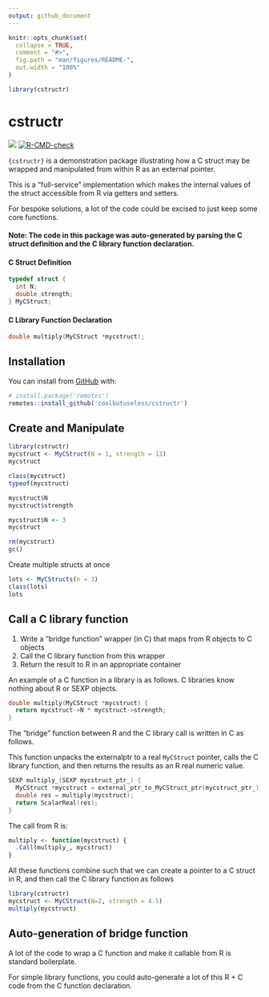 ```yaml
---
output: github_document
---
```


<!-- README.md is generated from README.Rmd. Please edit that file -->

```r
knitr::opts_chunk$set(
  collapse = TRUE,
  comment = "#>",
  fig.path = "man/figures/README-",
  out.width = "100%"
)

library(cstructr)
```

# cstructr 

<!-- badges: start -->
![](https://img.shields.io/badge/cool-useless-green.svg)
[![R-CMD-check](https://github.com/coolbutuseless/cstructr/workflows/R-CMD-check/badge.svg)](https://github.com/coolbutuseless/cstructr/actions)
<!-- badges: end -->

`{cstructr}` is a demonstration package illustrating how a C struct may be
wrapped and manipulated from within R as an external pointer.

This is a "full-service" implementation which makes the internal values
of the struct accessible from R via getters and setters.

For bespoke solutions, a lot of the code could be excised to just keep 
some core functions.


#### Note: The code in this package was auto-generated by parsing the  C struct definition and the C library function declaration.

#### C Struct Definition


```c
typedef struct {
  int N;
  double strength;
} MyCStruct;
```

#### C Library Function Declaration

```c
double multiply(MyCStruct *mycstruct);
```


## Installation

You can install from [GitHub](https://github.com/coolbutuseless/cstructr) with:

``` r
# install.package('remotes')
remotes::install_github('coolbutuseless/cstructr')
```

## Create and Manipulate

```r
library(cstructr)
mycstruct <- MyCStruct(N = 1, strength = 13)
mycstruct

class(mycstruct)
typeof(mycstruct)

mycstruct$N
mycstruct$strength

mycstruct$N <- 3
mycstruct

rm(mycstruct)
gc()
```

Create multiple structs at once

```r
lots <- MyCStructs(n = 3)
class(lots)
lots
```



## Call a C library function

1. Write a "bridge function" wrapper (in C) that maps from R objects to C objects
2. Call the C library function from this wrapper
3. Return the result to R in an appropriate container

An example of a C function in a library is as follows.  C libraries know
nothing about R or SEXP objects.

```c
double multiply(MyCStruct *mycstruct) {
  return mycstruct->N * mycstruct->strength;
}
```

The "bridge" function between R and the C library call is written in C as follows.

This function unpacks the externalptr to a real `MyCStruct` pointer, calls the 
C library function, and then returns the results as an R real numeric value.

```c
SEXP multiply_(SEXP mycstruct_ptr_) {
  MyCStruct *mycstruct = external_ptr_to_MyCStruct_ptr(mycstruct_ptr_);
  double res = multiply(mycstruct);
  return ScalarReal(res);
}
```

The call from R is:

```r
multiply <- function(mycstruct) {
  .Call(multiply_, mycstruct)
}
```


All these functions combine such that we can create a pointer to a C struct
in R, and then call the C library function as follows

```r
library(cstructr)
mycstruct <- MyCStruct(N=2, strength = 4.5)
multiply(mycstruct)
```


## Auto-generation of bridge function

A lot of the code to wrap a C function and make it callable from R is standard boilerplate.

For simple library functions, you could auto-generate a lot of this R + C code from the 
C function declaration.
